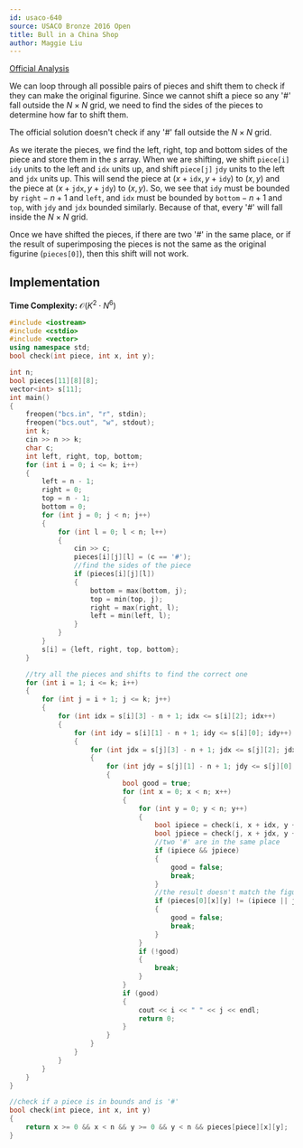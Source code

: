 ```yaml
---
id: usaco-640
source: USACO Bronze 2016 Open
title: Bull in a China Shop
author: Maggie Liu
---
```


[Official Analysis](http://www.usaco.org/current/data/sol_bcs_bronze_open16.html)

We can loop through all possible pairs of pieces and shift them to check if they
can make the original figurine. Since we cannot shift a piece so any '#' fall
outside the $N \times N$ grid, we need to find the sides of the pieces to
determine how far to shift them.

<Warning>

The official solution doesn't check if any '#' fall outside the $N \times N$
grid.

</Warning>

As we iterate the pieces, we find the left, right, top and bottom sides of the
piece and store them in the $s$ array. When we are shifting, we shift
$\texttt{piece[i]}$ $\texttt{idy}$ units to the left and $\texttt{idx}$ units
up, and shift $\texttt{piece[j]}$ $\texttt{jdy}$ units to the left and
$\texttt{jdx}$ units up. This will send the piece at
$(x + \texttt{idx}, y + \texttt{idy})$ to $(x, y)$ and the piece at
$(x + \texttt{jdx}, y + \texttt{jdy})$ to $(x, y)$. So, we see that
$\texttt{idy}$ must be bounded by $\texttt{right} - n + 1$ and $\texttt{left}$,
and $\texttt{idx}$ must be bounded by $\texttt{bottom} - n + 1$ and
$\texttt{top}$, with $\texttt{jdy}$ and $\texttt{jdx}$ bounded similarly.
Because of that, every '#' will fall inside the $N \times N$ grid.

Once we have shifted the pieces, if there are two '#' in the same place, or if
the result of superimposing the pieces is not the same as the original figurine
($\texttt{pieces[0]}$), then this shift will not work.

## Implementation

**Time Complexity:** $\mathcal{O}(K^2 \cdot N^6)$

<LanguageSection>

<CPPSection>

```cpp
#include <iostream>
#include <cstdio>
#include <vector>
using namespace std;
bool check(int piece, int x, int y);

int n;
bool pieces[11][8][8];
vector<int> s[11];
int main()
{
	freopen("bcs.in", "r", stdin);
	freopen("bcs.out", "w", stdout);
	int k;
	cin >> n >> k;
	char c;
	int left, right, top, bottom;
	for (int i = 0; i <= k; i++)
	{
		left = n - 1;
		right = 0;
		top = n - 1;
		bottom = 0;
		for (int j = 0; j < n; j++)
		{
			for (int l = 0; l < n; l++)
			{
				cin >> c;
				pieces[i][j][l] = (c == '#');
				//find the sides of the piece
				if (pieces[i][j][l])
				{
					bottom = max(bottom, j);
					top = min(top, j);
					right = max(right, l);
					left = min(left, l);
				}
			}
		}
		s[i] = {left, right, top, bottom};
	}

	//try all the pieces and shifts to find the correct one
	for (int i = 1; i <= k; i++)
	{
		for (int j = i + 1; j <= k; j++)
		{
			for (int idx = s[i][3] - n + 1; idx <= s[i][2]; idx++)
			{
				for (int idy = s[i][1] - n + 1; idy <= s[i][0]; idy++)
				{
					for (int jdx = s[j][3] - n + 1; jdx <= s[j][2]; jdx++)
					{
						for (int jdy = s[j][1] - n + 1; jdy <= s[j][0]; jdy++)
						{
							bool good = true;
							for (int x = 0; x < n; x++)
							{
								for (int y = 0; y < n; y++)
								{
									bool ipiece = check(i, x + idx, y + idy);
									bool jpiece = check(j, x + jdx, y + jdy);
									//two '#' are in the same place
									if (ipiece && jpiece)
									{
										good = false;
										break;
									}
									//the result doesn't match the figurine
									if (pieces[0][x][y] != (ipiece || jpiece))
									{
										good = false;
										break;
									}
								}
								if (!good)
								{
									break;
								}
							}
							if (good)
							{
								cout << i << " " << j << endl;
								return 0;
							}
						}
					}
				}
			}
		}
	}
}

//check if a piece is in bounds and is '#'
bool check(int piece, int x, int y)
{
	return x >= 0 && x < n && y >= 0 && y < n && pieces[piece][x][y];
}
```

</CPPSection>

</LanguageSection>
